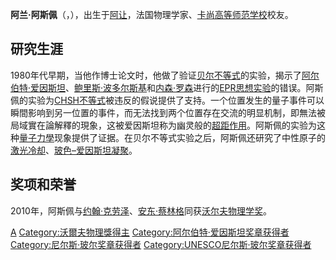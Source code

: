 {{Infobox scientist
|name              = 阿兰·阿斯佩<br />Alain Aspect
|image             = Alain Aspect in Tel Aviv University.jpg
|image_size        = 200px
|caption           = 阿兰·阿斯佩访问特拉维夫大学
|birth_date        = {{birth date and age|1947|6|15|df=y}}
|birth_place       = {{FRA}}[[阿让|阿让]]
|death_date        = 
|death_place       = 
|residence         = {{FRA}}
|citizenship       = 
|nationality       = {{FRA}}
|ethnicity         = 
|fields            = 物理学家
|workplaces        = [[École_supérieure_d'optique|SupOptique]]<br>[[巴黎綜合理工學院|巴黎綜合理工學院]]<br>[[法國國家科學研究中心|法國國家科學研究中心]]
|alma_mater        = [[卡尚高等师范学校|卡尚高等师范学校]] <small>(E.N.S., 1965)
|doctoral_advisor  = 
|academic_advisors = 
|doctoral_students = 
|notable_students  = 
|known_for         = [[贝尔测试实验|贝尔测试实验]]
|author_abbrev_bot = 
|author_abbrev_zoo = 
|influences        = 
|influenced        = 
|awards            = 
|signature         =  <!--(filename only)-->
|footnotes         = 
}}
'''阿兰·阿斯佩'''（{{lang-fr|'''Alain Aspect'''}}，{{bd|1947年|6月15日}}），出生于[[阿让|阿让]]，法国物理学家、[[卡尚高等师范学校|卡尚高等师范学校]]校友。

== 研究生涯 ==
1980年代早期，当他作博士论文时，他做了验证[[贝尔不等式|贝尔不等式]]的实验，揭示了[[阿尔伯特·爱因斯坦|阿尔伯特·爱因斯坦]]、[[鲍里斯·波多尔斯基|鲍里斯·波多尔斯基]]和[[内森·罗森|内森·罗森]]进行的[[EPR思想实验|EPR思想实验]]的错误。阿斯佩的实验为[[CHSH不等式|CHSH不等式]]被违反的假说提供了支持。一个位置发生的量子事件可以瞬間影响到另一位置的事件，而无法找到两个位置存在交流的明显机制，即無法被局域實在論解釋的現象，这被爱因斯坦称为幽灵般的[[超距作用|超距作用]]。阿斯佩的实验为这种[[量子力學|量子力學]]现象提供了证据。在贝尔不等式实验之后，阿斯佩还研究了中性原子的[[激光冷却|激光冷却]]、[[玻色–爱因斯坦凝聚|玻色–爱因斯坦凝聚]]。

== 奖项和荣誉 ==
2010年，阿斯佩与[[约翰·克劳泽|约翰·克劳泽]]、[[安东·蔡林格|安东·蔡林格]]同获[[沃尔夫物理学奖|沃尔夫物理学奖]]。

{{沃尔夫物理奖}}
{{阿尔伯特·爱因斯坦奖章获得者}}
{{尼尔斯·玻尔奖章获得者}}
{{UNESCO尼尔斯·玻尔奖章获得者}}

{{Authority control}}
{{DEFAULTSORT:Aspect, Alain}}
[[Category:法國物理學家|A]]
[[Category:沃爾夫物理獎得主|Category:沃爾夫物理獎得主]]
[[Category:阿尔伯特·爱因斯坦奖章获得者|Category:阿尔伯特·爱因斯坦奖章获得者]]
[[Category:尼尔斯·玻尔奖章获得者|Category:尼尔斯·玻尔奖章获得者]]
[[Category:UNESCO尼尔斯·玻尔奖章获得者|Category:UNESCO尼尔斯·玻尔奖章获得者]]